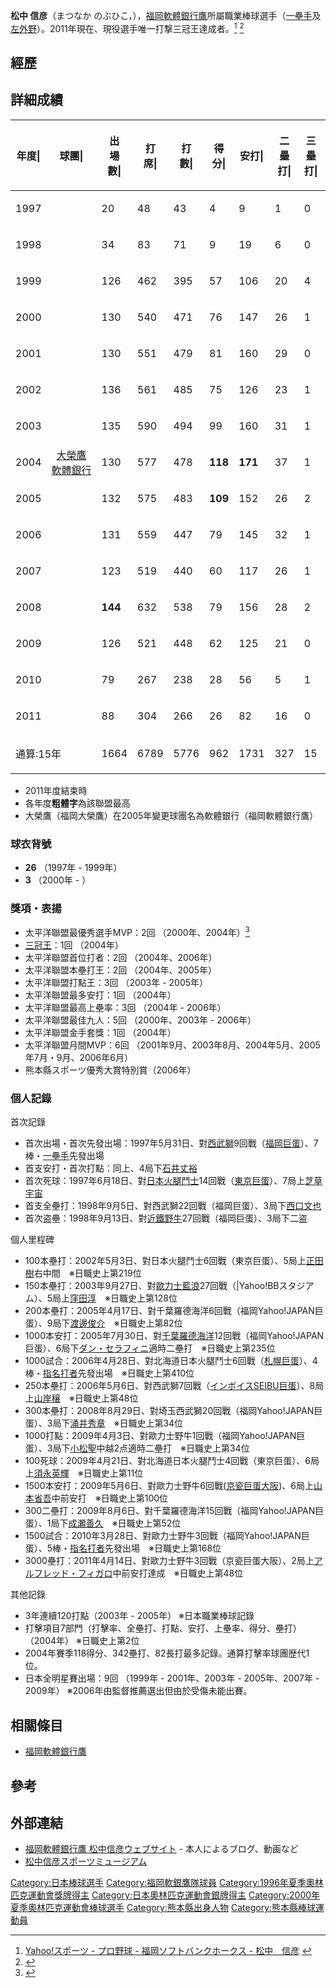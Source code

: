 {{Infobox NPB player|
bgcolor1=#fc0|
bgcolor2=#000|
textcolor1=#000|
textcolor2=#fff|
name=松中 信彦|
image=Nobuhiko Matsunaka 2011.jpg|
width=280|
birthdate= {{birth date and age|1973|12|26}}|
position=一壘手|
team=福岡軟體銀行鷹|
number=3|
bats=左|
throws=左|
debutyear= 1997年5月31日|
debutteam=福岡巨蛋|
statyear=2011年|
stat1label=出場數|
stat1value=1664|
stat2label=打擊率|
stat2value=.300|
stat3label=安打|
stat3value=1731|
stat4label=全壘打|
stat4value=348|
stat5label=打點|
stat5value=1149|
stat6label=盜壘|
stat6value=27|
teams=<nowiki></nowiki>
* 八代第一高等學校
* 新日本製鐵君津
* [[福岡軟體銀行鷹|福岡大榮鷹<br />福岡軟體銀行鷹]] (1997 - )
}}

'''松中 信彦'''（まつなか のぶひこ，{{bd|1973年|12月26日|||}}），[[福岡軟體銀行鷹|福岡軟體銀行鷹]]所屬職業棒球選手（[[一壘手|一壘手]]及[[左外野|左外野]]）。2011年現在、現役選手唯一打撃三冠王達成者。<ref> [http://baseball.yahoo.co.jp/npb/player/11585/ Yahoo!スポーツ - プロ野球 - 福岡ソフトバンクホークス - 松中　信彦] {{webarchive|url=https://web.archive.org/web/20111103030820/http://baseball.yahoo.co.jp/npb/player/11585/ |date=2011-11-03 }}</ref> <ref>{{Cite web |url=http://bis.npb.or.jp/players/61063884.html |title=個人年度別成績 【松中信彦 （福岡ソフトバンクホークス）】 |access-date=2011-06-01 |archive-date=2015-12-03 |archive-url=https://web.archive.org/web/20151203194646/http://bis.npb.or.jp/players/61063884.html |dead-url=no }}</ref>
==經歷==
==詳細成績==
{| class="wikitable" style="text-align:right; font-size:small"
|-bgcolor="#efefef"
!年度|!!球團|!!出<br>場<br>數|!!打<br>席|!!打<br>數|!!得分|!!安打|!!二<br>壘<br>打|!!三<br>壘<br>打|!!全<br>壘<br>打|!!壘<br>打<br>數|!!打點|!!盜壘|!!盜<br>壘<br>刺|!!觸擊|!!犧<br>牲<br>打|!!保送|!!敬遠|!!觸身|!!三振|!!雙殺|!!打<br>擊<br>率|!!上<br>壘<br>率|!!長<br>打<br>率|!!OPS
|-
|style="text-align: center;"|1997
|rowspan="15" style="text-align: center; white-space: nowrap;"|[[福岡軟體銀行鷹|大榮鷹<br />軟體銀行]]
|20||48||43||4||9||1||0||0||10||6||0||1||1||1||2||0||1||13||2||.209||.255||.233||.488
|-
|style="text-align: center;"|1998
|34||83||71||9||19||6||0||3||34||10||2||0||0||1||10||1||1||12||0||.268||.361||.479||.840
|-
|style="text-align: center;"|1999
|126||462||395||57||106||20||4||23||203||71||5||2||5||4||46||3||12||60||11||.268||.359||.514||.873
|-
|style="text-align: center;"|2000
|130||540||471||76||147||26||1||33||274||106||0||1||0||'''7'''||56||4||6||49||12||.312||.387||.582||.969
|-
|style="text-align: center;"|2001
|130||551||479||81||160||29||0||36||297||122||2||0||0||5||57||5||10||77||6||.334||.412||.620||1.032
|-
|style="text-align: center;"|2002
|136||561||485||75||126||23||1||28||235||83||1||2||0||'''7'''||52||1||'''17'''||80||12||.260||.348||.485||.832
|-
|style="text-align: center;"|2003
|135||590||494||99||160||31||1||30||283||'''123'''||2||0||0||3||81||3||12||69||12||.324||.429||.573||1.002
|-
|style="text-align: center;"|2004
|130||577||478||'''118'''||'''171'''||37||1||'''44'''||'''342'''||'''120'''||2||0||0||2||84||6||12||67||7||'''.358'''||'''.464'''||'''.715'''||'''1.179'''
|-
|style="text-align: center;"|2005
|132||575||483||'''109'''||152||26||2||'''46'''||'''320'''||'''121'''||2||1||0||7||'''76'''||3||9||85||6||.315||'''.412'''||'''.663'''||'''1.075'''
|-
|style="text-align: center;"|2006
|131||559||447||79||145||32||1||19||236||76||2||0||0||4||'''102'''||'''10'''||6||37||5||'''.324'''||'''.453'''||.528||'''.981'''
|-
|style="text-align: center;"|2007
|123||519||440||60||117||26||1||15||190||68||1||0||0||6||68||7||5||66||5||.266||.366||.432||.798
|-
|style="text-align: center;"|2008
|'''144'''||632||538||79||156||28||2||25||263||92||3||1||0||8||77||8||8||91||11||.290||.382||.489||.871
|-
|style="text-align: center;"|2009
|126||521||448||62||125||21||0||23||215||80||2||3||0||3||62||6||8||77||11||.279||.374||.480||.854
|-
|style="text-align: center;"|2010
|79||267||238||28||56||5||1||11||96||35||3||0||0||2||24||1||3||44||4||.235||.311||.403||.714
|-
|style="text-align: center;"|2011
|88||304||266||26||82||16||0||12||134||36||0||0||0||3||29||2||5||38||2||.308||.383||.504||.887
|-
!colspan="2"|通算:15年
|1664||6789||5776||962||1731||327||15||348||3132||1149||27||11||6||63||826||60||115||865||106||.300||.394||.542||.936
|}
* 2011年度結束時
* 各年度'''粗體字'''為該聯盟最高
* 大榮鷹（福岡大榮鷹）在2005年變更球團名為軟體銀行（福岡軟體銀行鷹）

=== 球衣背號 ===
* '''26''' （1997年 - 1999年）
* '''3''' （2000年 - ）

=== 獎項・表揚 ===
* 太平洋聯盟最優秀選手MVP：2回 （2000年、2004年）<ref>{{Cite web |url=http://www.npb.or.jp/award/2004pl.html |title=2004年度 表彰選手　（パシフィック・リーグ） |access-date=2011-06-01 |archive-date=2015-12-03 |archive-url=https://web.archive.org/web/20151203082442/http://www.npb.or.jp/award/2004pl.html |dead-url=no }}</ref>
* [[三冠_(棒球)|三冠王]]：1回 （2004年）
* 太平洋聯盟首位打者：2回 （2004年、2006年）
* 太平洋聯盟本壘打王：2回 （2004年、2005年）
* 太平洋聯盟打點王：3回 （2003年 - 2005年）
* 太平洋聯盟最多安打：1回 （2004年）
* 太平洋聯盟最高上壘率：3回 （2004年 - 2006年）
* 太平洋聯盟最佳九人：5回 （2000年、2003年 - 2006年）
* 太平洋聯盟金手套獎：1回 （2004年）
* 太平洋聯盟月間MVP：6回 （2001年9月、2003年8月、2004年5月、2005年7月・9月、2006年6月）
* 熊本縣スポーツ優秀大賞特別賞（2006年）

=== 個人記錄 ===
; 首次記錄
* 首次出場・首次先發出場：1997年5月31日、對[[埼玉西武獅|西武獅]]9回戰（[[福岡巨蛋|福岡巨蛋]]）、7棒・[[一壘手|一壘手]]先發出場
* 首支安打・首次打點：同上、4局下[[石井丈裕|石井丈裕]]
* 首次死球：1997年6月18日、對[[北海道日本火腿鬥士|日本火腿鬥士]]14回戰（[[東京巨蛋|東京巨蛋]]）、7局上[[芝草宇宙|芝草宇宙]]
* 首支全壘打：1998年9月5日、對西武獅22回戰（福岡巨蛋）、3局下[[西口文也|西口文也]]
* 首次盗壘：1998年9月13日、對[[大阪近鐵野牛|近鐵野牛]]27回戰（福岡巨蛋）、3局下二盗
; 個人里程碑
* 100本壘打：2002年5月3日、對日本火腿鬥士6回戰（東京巨蛋）、5局上[[正田樹|正田樹]]右中間　※日職史上第219位
* 150本壘打：2003年9月27日、對[[歐力士野牛|歐力士藍浪]]27回戰（|Yahoo!BBスタジアム）、5局上[[窪田淳|窪田淳]]　※日職史上第128位
* 200本壘打：2005年4月17日、對千葉羅德海洋6回戰（福岡Yahoo!JAPAN巨蛋）、9局下[[渡邊俊介|渡邊俊介]]　※日職史上第82位
* 1000本安打：2005年7月30日、對[[千葉羅德海洋|千葉羅德海洋]]12回戰（福岡Yahoo!JAPAN巨蛋）、6局下[[ダン・セラフィニ|ダン・セラフィニ]]適時二壘打　※日職史上第235位
* 1000試合：2006年4月28日、對北海道日本火腿鬥士6回戰（[[札幌巨蛋|札幌巨蛋]]）、4棒・[[指名打者|指名打者]]先發出場　※日職史上第410位
* 250本壘打：2006年5月6日、對西武獅7回戰（[[西武巨蛋|インボイスSEIBU巨蛋]]）、8局上[[山岸穣|山岸穣]]　※日職史上第48位
* 300本壘打：2008年8月29日、對埼玉西武獅20回戰（福岡Yahoo!JAPAN巨蛋）、3局下[[涌井秀章|涌井秀章]]　※日職史上第34位
* 1000打點：2009年4月3日、對歐力士野牛1回戰（福岡Yahoo!JAPAN巨蛋）、3局下[[小松聖|小松聖]]中越2点適時二壘打　※日職史上第34位
* 100死球：2009年4月21日、對北海道日本火腿鬥士4回戰（東京巨蛋）、6局上[[須永英輝|須永英輝]]　※日職史上第11位
* 1500本安打：2009年5月6日、對歐力士野牛6回戰([[大阪巨蛋|京瓷巨蛋大阪]])、6局上[[山本省吾|山本省吾]]中前安打　※日職史上第100位
* 300二壘打：2009年8月6日、對千葉羅德海洋15回戰（福岡Yahoo!JAPAN巨蛋）、1局下[[成瀬善久|成瀬善久]]　※日職史上第52位
* 1500試合：2010年3月28日、對歐力士野牛3回戰（福岡Yahoo!JAPAN巨蛋）、5棒・[[指名打者|指名打者]]先發出場　※日職史上第168位
* 3000壘打：2011年4月14日、對歐力士野牛3回戰（京瓷巨蛋大阪）、2局上[[アルフレッド・フィガロ|アルフレッド・フィガロ]]中前安打達成　※日職史上第48位
; 其他記錄
* 3年連續120打點（2003年 - 2005年） ※日本職業棒球記錄
* 打擊項目7部門（打擊率、全壘打、打點、安打、上壘率、得分、壘打）（2004年） ※日職史上第2位
* 2004年賽季118得分、342壘打、82長打最多記錄。通算打擊率球團歴代1位。
* 日本全明星賽出場：9回 （1999年 - 2001年、2003年 - 2005年、2007年 - 2009年） ※2006年由監督推薦選出但由於受傷未能出賽。

==相關條目==
*[[福岡軟體銀行鷹|福岡軟體銀行鷹]]

==參考==
<div class="references-small">
<references />
</div>

==外部連結==
* [https://web.archive.org/web/20090401025006/http://matsunaka.fortheground.jp/ 福岡軟體銀行鷹 松中信彦ウェブサイト] - 本人によるブログ、動画など
* [http://www.matsunaka-sm.jp/ 松中信彦スポーツミュージアム] {{Wayback|url=http://www.matsunaka-sm.jp/ |date=20210321114409 }}

{{福岡軟體銀行鷹球團2011名單}}
{{Navboxes|title= 各項獎項
|list1= 
</span>
{{太平洋聯盟最有價值球員}}
{{日本太平洋聯盟首位打者}}
{{太平洋聯盟本壘打王}}
{{日本太平洋聯盟打點王}}
{{日本太平洋聯盟最多安打}}
{{日本太平洋聯盟最高上壘率}}
{{日本太平洋聯盟最佳九人一壘手}}
{{日本太平洋聯盟最佳九人外野手}}
{{日本太平洋聯盟最佳九人指定打擊}}
{{日本職棒全明星賽最有價值球員}}
{{日本職業棒球交流戰優秀選手}}}}

{{2006年世界棒球經典賽日本隊選手列表}}

{{DEFAULTSORT:Matsunaka, Nobuhiko}}

[[Category:日本棒球選手|Category:日本棒球選手]]
[[Category:福岡軟銀鷹隊球員|Category:福岡軟銀鷹隊球員]]
[[Category:1996年夏季奧林匹克運動會獎牌得主|Category:1996年夏季奧林匹克運動會獎牌得主]]
[[Category:日本奧林匹克運動會銀牌得主|Category:日本奧林匹克運動會銀牌得主]]
[[Category:2000年夏季奧林匹克運動會棒球選手|Category:2000年夏季奧林匹克運動會棒球選手]]
[[Category:熊本縣出身人物|Category:熊本縣出身人物]]
[[Category:熊本縣棒球運動員|Category:熊本縣棒球運動員]]